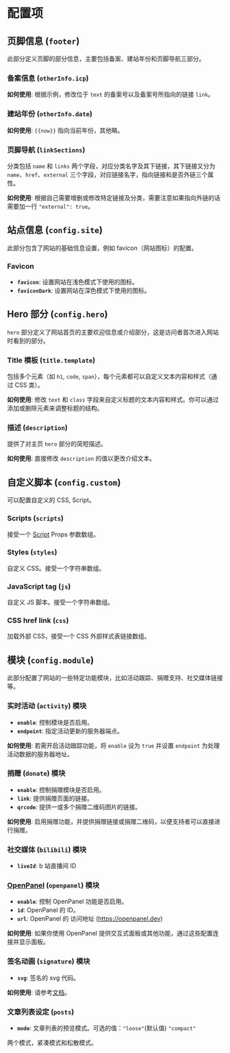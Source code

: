 # 配置项

## 页脚信息 (`footer`)

此部分定义页脚的部分信息，主要包括备案、建站年份和页脚导航三部分。

### 备案信息 (`otherInfo.icp`)

**如何使用**: 根据示例，修改位于 `text` 的备案号以及备案号所指向的链接 `link`。

### 建站年份 (`otherInfo.date`)

**如何使用**: `{{now}}` 指向当前年份，其他略。

### 页脚导航 (`linkSections`)

分类包括 `name` 和 `links` 两个字段，对应分类名字及其下链接，其下链接又分为 `name`、`href`、`external` 三个字段，对应链接名字，指向链接和是否外链三个属性。

**如何使用**: 根据自己需要增删或修改特定链接及分类，需要注意如果指向外链的话需要加一行 `"external": true`。

## 站点信息 (`config.site`)

此部分包含了网站的基础信息设置，例如 favicon（网站图标）的配置。

### Favicon

- **`favicon`**: 设置网站在浅色模式下使用的图标。
- **`faviconDark`**: 设置网站在深色模式下使用的图标。

## Hero 部分 (`config.hero`)

`hero` 部分定义了网站首页的主要欢迎信息或介绍部分，这是访问者首次进入网站时看到的部分。

### Title 模板 (`title.template`)

包括多个元素（如 `h1`, `code`, `span`），每个元素都可以自定义文本内容和样式（通过 CSS 类）。

**如何使用**: 修改 `text` 和 `class` 字段来自定义标题的文本内容和样式。你可以通过添加或删除元素来调整标题的结构。

### 描述 (`description`)

提供了对主页 `hero` 部分的简短描述。

**如何使用**: 直接修改 `description` 的值以更改介绍文本。

## 自定义脚本 (`config.custom`)

可以配置自定义的 CSS, Script。

### Scripts (`scripts`)

接受一个 [Script](https://nextjs.org/docs/app/api-reference/components/script#props) Props 参数数组。

### Styles (`styles`)

自定义 CSS。接受一个字符串数组。

### JavaScript tag (`js`)

自定义 JS 脚本。接受一个字符串数组。

### CSS href link (`css`)

加载外部 CSS，接受一个 CSS 外部样式表链接数组。

## 模块 (`config.module`)

此部分配置了网站的一些特定功能模块，比如活动跟踪、捐赠支持、社交媒体链接等。

### 实时活动 (`activity`) 模块

- **`enable`**: 控制模块是否启用。
- **`endpoint`**: 指定活动更新的服务器端点。

**如何使用**: 若需开启活动跟踪功能，将 `enable` 设为 `true` 并设置 `endpoint` 为处理活动数据的服务器地址。

### 捐赠 (`donate`) 模块

- **`enable`**: 控制捐赠模块是否启用。
- **`link`**: 提供捐赠页面的链接。
- **`qrcode`**: 提供一或多个捐赠二维码图片的链接。

**如何使用**: 启用捐赠功能，并提供捐赠链接或捐赠二维码，以便支持者可以直接进行捐赠。

### 社交媒体 (`bilibili`) 模块

- **`liveId`**: b 站直播间 ID


### [OpenPanel](https://openpanel.dev) (`openpanel`) 模块 <ProTag />

- **`enable`**: 控制 OpenPanel 功能是否启用。
- **`id`**: OpenPanel 的 ID。
- **`url`**: OpenPanel 的 访问地址 (https://openpanel.dev)

**如何使用**: 如果你使用 OpenPanel 提供交互式面板或其他功能，通过这些配置连接并显示面板。

### 签名动画 (`signature`) 模块 <ProTag />

- **`svg`**: 签名的 svg 代码。

**如何使用**: 请参考[文档](extra#%E7%AD%BE%E5%90%8D%E5%8A%A8%E7%94%BB-)。

### 文章列表设定 (`posts`) <ProTag />

- **`mode`**: 文章列表的预览模式。可选的值：`"loose"`(默认值) `"compact"`

两个模式，紧凑模式和松散模式。
